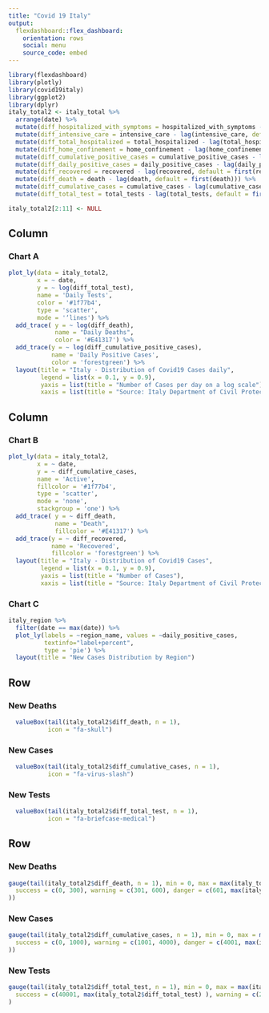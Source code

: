 ```yaml
---
title: "Covid 19 Italy"
output: 
  flexdashboard::flex_dashboard:
    orientation: rows
    social: menu
    source_code: embed
---
```


```r
library(flexdashboard)
library(plotly)
library(covid19italy)
library(ggplot2)
library(dplyr)
italy_total2 <- italy_total %>%
  arrange(date) %>%
  mutate(diff_hospitalized_with_symptoms = hospitalized_with_symptoms - lag(hospitalized_with_symptoms, default = first(hospitalized_with_symptoms))) %>%
  mutate(diff_intensive_care = intensive_care - lag(intensive_care, default = first(intensive_care))) %>%
  mutate(diff_total_hospitalized = total_hospitalized - lag(total_hospitalized, default = first(total_hospitalized))) %>%
  mutate(diff_home_confinement = home_confinement - lag(home_confinement, default = first(home_confinement))) %>%
  mutate(diff_cumulative_positive_cases = cumulative_positive_cases - lag(cumulative_positive_cases, default = first(cumulative_positive_cases))) %>%
  mutate(diff_daily_positive_cases = daily_positive_cases - lag(daily_positive_cases, default = first(daily_positive_cases))) %>%
  mutate(diff_recovered = recovered - lag(recovered, default = first(recovered))) %>%
  mutate(diff_death = death - lag(death, default = first(death))) %>%
  mutate(diff_cumulative_cases = cumulative_cases - lag(cumulative_cases, default = first(cumulative_cases))) %>%
  mutate(diff_total_test = total_tests - lag(total_tests, default = first(total_tests)))

italy_total2[2:11] <- NULL

```

Column {data-width=650}
-----------------------------------------------------------------------

### Chart A

```r

plot_ly(data = italy_total2,
        x = ~ date,
        y = ~ log(diff_total_test),
        name = 'Daily Tests',
        color = '#1f77b4',
        type = 'scatter',
        mode = '‘lines') %>%
  add_trace( y = ~ log(diff_death),
             name = "Daily Deaths",
             color = '#E41317') %>%
  add_trace(y = ~ log(diff_cumulative_positive_cases),
            name = 'Daily Positive Cases',
            color = 'forestgreen') %>%
  layout(title = "Italy - Distribution of Covid19 Cases daily",
         legend = list(x = 0.1, y = 0.9),
         yaxis = list(title = "Number of Cases per day on a log scale"),
         xaxis = list(title = "Source: Italy Department of Civil Protection"))
```

Column {data-width=350}
-----------------------------------------------------------------------

### Chart B

```r
plot_ly(data = italy_total2,
        x = ~ date,
        y = ~ diff_cumulative_cases,
        name = 'Active',
        fillcolor = '#1f77b4',
        type = 'scatter',
        mode = 'none',
        stackgroup = 'one') %>%
  add_trace( y = ~ diff_death,
             name = "Death",
             fillcolor = '#E41317') %>%
  add_trace(y = ~ diff_recovered,
            name = 'Recovered',
            fillcolor = 'forestgreen') %>%
  layout(title = "Italy - Distribution of Covid19 Cases",
         legend = list(x = 0.1, y = 0.9),
         yaxis = list(title = "Number of Cases"),
         xaxis = list(title = "Source: Italy Department of Civil Protection"))

```

### Chart C

```r
italy_region %>%
  filter(date == max(date)) %>%
  plot_ly(labels = ~region_name, values = ~daily_positive_cases,
          textinfo="label+percent",
          type = 'pie') %>%
  layout(title = "New Cases Distribution by Region") 
```

\newpage

Row
-----------------------------------------------------------------------

### New Deaths

```r
  valueBox(tail(italy_total2$diff_death, n = 1), 
           icon = "fa-skull")
```

### New Cases

```r
  valueBox(tail(italy_total2$diff_cumulative_cases, n = 1), 
           icon = "fa-virus-slash")
```

### New Tests

```r
  valueBox(tail(italy_total2$diff_total_test, n = 1), 
           icon = "fa-briefcase-medical")
```

Row 
-----------------------------------------------------------------------

### New Deaths

```r
gauge(tail(italy_total2$diff_death, n = 1), min = 0, max = max(italy_total2$diff_death), symbol = ' ', gaugeSectors(
  success = c(0, 300), warning = c(301, 600), danger = c(601, max(italy_total2$diff_death))
))
```

### New Cases

```r
gauge(tail(italy_total2$diff_cumulative_cases, n = 1), min = 0, max = max(italy_total2$diff_cumulative_cases), symbol = ' ', gaugeSectors(
  success = c(0, 1000), warning = c(1001, 4000), danger = c(4001, max(italy_total2$diff_cumulative_positive_cases))
))
```

### New Tests

```r
gauge(tail(italy_total2$diff_total_test, n = 1), min = 0, max = max(italy_total2$diff_total_test), symbol = ' ', gaugeSectors(
  success = c(40001, max(italy_total2$diff_total_test) ), warning = c(20001, 40000), danger = c(0, 20000))
)
```
